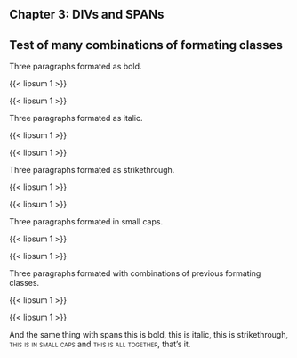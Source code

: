 :::{.chapter}
# Chapter 3: DIVs and SPANs
## Test of many combinations of formating classes
:::

:::{.bold}
Three paragraphs formated as bold.

{{< lipsum 1 >}}

{{< lipsum 1 >}}
:::

:::{.italic}
Three paragraphs formated as italic.

{{< lipsum 1 >}}

{{< lipsum 1 >}}
:::

:::{.strikethrough}
Three paragraphs formated as strikethrough.

{{< lipsum 1 >}}

{{< lipsum 1 >}}
:::

:::{.smallcaps}
Three paragraphs formated in small caps.

{{< lipsum 1 >}}

{{< lipsum 1 >}}
:::

:::{.bold .italic .strikethrough .smallcaps}
Three paragraphs formated with combinations of previous formating classes.

{{< lipsum 1 >}}

{{< lipsum 1 >}}
:::

And the same thing with spans [this is bold]{.bold}, [this is italic]{.italic}, [this is strikethrough]{.strikethrough}, [this is in small caps]{.smallcaps} and [this is all together]{.bold .italic .strikethrough .smallcaps}, that's it.
